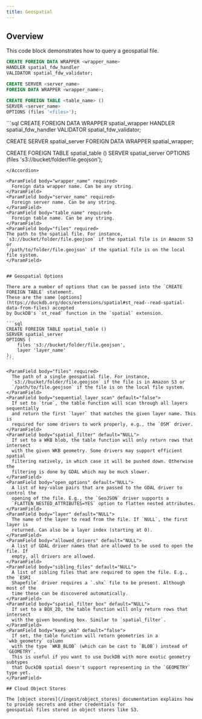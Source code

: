 ```yaml
---
title: Geospatial
---
```


## Overview

This code block demonstrates how to query a geospatial file.

```sql
CREATE FOREIGN DATA WRAPPER <wrapper_name>
HANDLER spatial_fdw_handler
VALIDATOR spatial_fdw_validator;

CREATE SERVER <server_name>
FOREIGN DATA WRAPPER <wrapper_name>;

CREATE FOREIGN TABLE <table_name> ()
SERVER <server_name>
OPTIONS (files '<files>');
```

<Accordion title = "Example Usage">
```sql
CREATE FOREIGN DATA WRAPPER spatial_wrapper
HANDLER spatial_fdw_handler
VALIDATOR spatial_fdw_validator;

CREATE SERVER spatial_server
FOREIGN DATA WRAPPER spatial_wrapper;

CREATE FOREIGN TABLE spatial_table ()
SERVER spatial_server
OPTIONS (files 's3://bucket/folder/file.geojson');

````
</Accordion>

<ParamField body="wrapper_name" required>
  Foreign data wrapper name. Can be any string.
</ParamField>
<ParamField body="server_name" required>
  Foreign server name. Can be any string.
</ParamField>
<ParamField body="table_name" required>
  Foreign table name. Can be any string.
</ParamField>
<ParamField body="files" required>
The path to the spatial file. For instance, `s3://bucket/folder/file.geojson` if the spatial file is in Amazon S3 or
`/path/to/folder/file.geojson` if the spatial file is on the local file system.
</ParamField>


## Geospatial Options

There are a number of options that can be passed into the `CREATE FOREIGN TABLE` statement.
These are the same [options](https://duckdb.org/docs/extensions/spatial#st_read--read-spatial-data-from-files) accepted
by DuckDB's `st_read` function in the `spatial` extension.

```sql
CREATE FOREIGN TABLE spatial_table ()
SERVER spatial_server
OPTIONS (
    files 's3://bucket/folder/file.geojson',
    layer 'layer_name'
);
```

<ParamField body="files" required>
  The path of a single geospatial file. For instance,
  `s3://bucket/folder/file.geojson` if the file is in Amazon S3 or
  `/path/to/file.geojson` if the file is on the local file system.
</ParamField>
<ParamField body="sequential_layer_scan" default="false">
  If set to `true`, the table function will scan through all layers sequentially
  and return the first `layer` that matches the given layer name. This is
  required for some drivers to work properly, e.g., the `OSM` driver.
</ParamField>
<ParamField body="spatial_filter" default="NULL">
  If set to a WKB blob, the table function will only return rows that intersect
  with the given WKB geometry. Some drivers may support efficient spatial
  filtering natively, in which case it will be pushed down. Otherwise the
  filtering is done by GDAL which may be much slower.
</ParamField>
<ParamField body="open_options" default="NULL">
  A list of key-value pairs that are passed to the GDAL driver to control the
  opening of the file. E.g., the `GeoJSON` driver supports a
  `FLATTEN_NESTED_ATTRIBUTES=YES` option to flatten nested attributes.
</ParamField>
<ParamField body="layer" default="NULL">
  The name of the layer to read from the file. If `NULL`, the first layer is
  returned. Can also be a layer index (starting at 0).
</ParamField>
<ParamField body="allowed_drivers" default="NULL">
  A list of GDAL driver names that are allowed to be used to open the file. If
  empty, all drivers are allowed.
</ParamField>
<ParamField body="sibling_files" default="NULL">
  A list of sibling files that are required to open the file. E.g., the `ESRI
  Shapefile` driver requires a `.shx` file to be present. Although most of the
  time these can be discovered automatically.
</ParamField>
<ParamField body="spatial_filter_box" default="NULL">
  If set to a BOX_2D, the table function will only return rows that intersect
  with the given bounding box. Similar to `spatial_filter`.
</ParamField>
<ParamField body="keep_wkb" default="false">
  If set, the table function will return geometries in a `wkb_geometry` column
  with the type `WKB_BLOB` (which can be cast to `BLOB`) instead of `GEOMETRY`.
  This is useful if you want to use DuckDB with more exotic geometry subtypes
  that DuckDB spatial doesn't support representing in the `GEOMETRY` type yet.
</ParamField>

## Cloud Object Stores

The [object stores](/ingest/object_stores) documentation explains how to provide secrets and other credentials for
geospatial files stored in object stores like S3.
````
